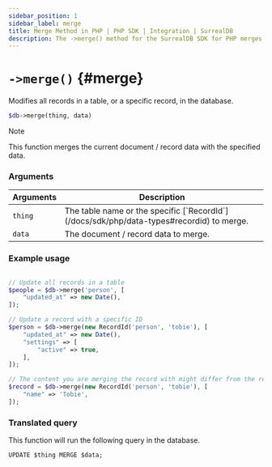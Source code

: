 ```yaml
---
sidebar_position: 1
sidebar_label: merge
title: Merge Method in PHP | PHP SDK | Integration | SurrealDB
description: The ->merge() method for the SurrealDB SDK for PHP merges record data with the specified data.
---
```



# `->merge()` {#merge}

Modifies all records in a table, or a specific record, in the database.

```php title="Method Syntax"
$db->merge(thing, data)
```

> [!NOTE]
> This function merges the current document / record data with the specified data.

### Arguments
<table>
    <thead>
        <tr>
            <th colspan="2" scope="col">Arguments</th>
            <th colspan="2" scope="col">Description</th>
        </tr>
    </thead>
    <tbody>
        <tr>
            <td colspan="2" scope="row" data-label="Arguments">
                <code>thing</code>
                <Label label="required" />
            </td>
            <td colspan="2" scope="row" data-label="Description">
                The table name or the specific [`RecordId`](/docs/sdk/php/data-types#recordid) to merge.
            </td>
        </tr>
        <tr>
            <td colspan="2" scope="row" data-label="Arguments">
                <code>data</code>
               <Label label="optional" />
            </td>
            <td colspan="2" scope="row" data-label="Description">
                The document / record data to merge.
            </td>
        </tr>
    </tbody>
</table>

### Example usage
```php

// Update all records in a table
$people = $db->merge('person', [
	"updated_at" => new Date(),
]);

// Update a record with a specific ID
$person = $db->merge(new RecordId('person', 'tobie'), [
	"updated_at" => new Date(),
	"settings" => [
		"active" => true,
	],
]);

// The content you are merging the record with might differ from the return type
$record = $db->merge(new RecordId('person', 'tobie'), [
	"name" => 'Tobie',
]);
```

### Translated query
This function will run the following query in the database.

```surql
UPDATE $thing MERGE $data;
```